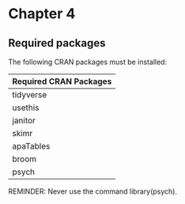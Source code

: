 # Chapter 4

## Required packages

The following CRAN packages must be installed:

| Required CRAN Packages |
|-------------------|
|tidyverse          |
|usethis            |
|janitor            |
|skimr            |
|apaTables          |
|broom          |
|psych             |

REMINDER: Never use the command library(psych).
